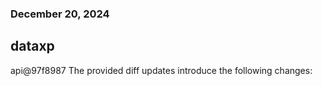 ### December 20, 2024
## dataxp

api@97f8987
The provided diff updates introduce the following changes:

